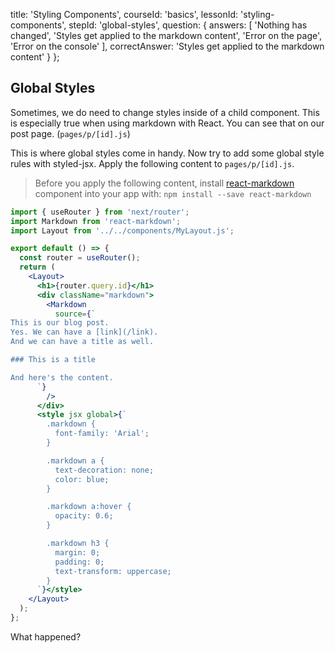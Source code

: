 
  title: 'Styling Components',
  courseId: 'basics',
  lessonId: 'styling-components',
  stepId: 'global-styles',
  question: {
    answers: [
      'Nothing has changed',
      'Styles get applied to the markdown content',
      'Error on the page',
      'Error on the console'
    ],
    correctAnswer: 'Styles get applied to the markdown content'
  }
};

## Global Styles

Sometimes, we do need to change styles inside of a child component. This is especially true when using markdown with React. You can see that on our post page. (`pages/p/[id].js`)

This is where global styles come in handy. Now try to add some global style rules with styled-jsx. Apply the following content to `pages/p/[id].js`.

> Before you apply the following content, install [react-markdown](https://github.com/rexxars/react-markdown) component into your app with: `npm install --save react-markdown`

```jsx
import { useRouter } from 'next/router';
import Markdown from 'react-markdown';
import Layout from '../../components/MyLayout.js';

export default () => {
  const router = useRouter();
  return (
    <Layout>
      <h1>{router.query.id}</h1>
      <div className="markdown">
        <Markdown
          source={`
This is our blog post.
Yes. We can have a [link](/link).
And we can have a title as well.

### This is a title

And here's the content.
      `}
        />
      </div>
      <style jsx global>{`
        .markdown {
          font-family: 'Arial';
        }

        .markdown a {
          text-decoration: none;
          color: blue;
        }

        .markdown a:hover {
          opacity: 0.6;
        }

        .markdown h3 {
          margin: 0;
          padding: 0;
          text-transform: uppercase;
        }
      `}</style>
    </Layout>
  );
};
```

What happened?

